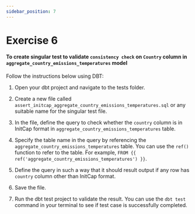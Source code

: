 ```yaml
---
sidebar_position: 7
---
```


# Exercise 6


#### To create singular test to validate `consistency check` on `Country` column in `aggregate_country_emissions_temperatures` model

Follow the instructions below using DBT:

1. Open your dbt project and navigate to the tests folder.

2. Create a new file called `assert_initcap_aggregate_country_emissions_temperatures.sql` or any suitable name for the singular test file.

3. In the file, define the query to check whether the `country` column is in InitCap format in `aggregate_country_emissions_temperatures` table.

4. Specify the table name in the query by referencing the `aggregate_country_emissions_temperatures` table. You can use the `ref()` function to refer to the table. For example, `FROM {{ ref('aggregate_country_emissions_temperatures') }}`.

5. Define the query in such a way that it should result output if any row has `country` column other than InitCap format.

6. Save the file.

7. Run the dbt test project to validate the result. You can use the `dbt test` command in your terminal to see if test case is successfully completed.